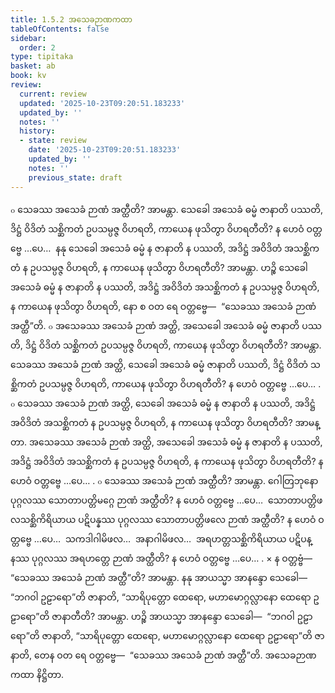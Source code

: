 ```yaml
---
title: 1.5.2 အသေခဉာဏကထာ
tableOfContents: false
sidebar:
  order: 2
type: tipitaka
basket: ab
book: kv
review:
  current: review
  updated: '2025-10-23T09:20:51.183233'
  updated_by: ''
  notes: ''
  history:
  - state: review
    date: '2025-10-23T09:20:51.183233'
    updated_by: ''
    notes: ''
    previous_state: draft
---
```



<ReviewStatus review={frontmatter.review} showDetails={true} />

<HypothesisAnnotation frontmatter={frontmatter} />

<DynamicBreadcrumb />

<Division number="421" book="kv" e="ch" v="32" p="228">

<Paragraph number="1471" book="kv">
๐ သေခဿ အသေခံ ဉာဏံ အတ္ထီတိ? အာမန္တာ. သေခေါ အသေခံ ဓမ္မံ ဇာနာတိ ပဿတိ, ဒိဋ္ဌံ ဝိဒိတံ သစ္ဆိကတံ ဥပသမ္ပဇ္ဇ ဝိဟရတိ, ကာယေန ဖုသိတွာ ဝိဟရတီတိ? န ဟေဝံ ဝတ္တဗ္ဗေ …ပေ…  နနု သေခေါ အသေခံ ဓမ္မံ န ဇာနာတိ န ပဿတိ, အဒိဋ္ဌံ အဝိဒိတံ အသစ္ဆိကတံ န ဥပသမ္ပဇ္ဇ ဝိဟရတိ, န ကာယေန ဖုသိတွာ ဝိဟရတီတိ? အာမန္တာ. ဟဉ္စိ သေခေါ အသေခံ ဓမ္မံ န ဇာနာတိ န ပဿတိ, အဒိဋ္ဌံ အဝိဒိတံ အသစ္ဆိကတံ န ဥပသမ္ပဇ္ဇ ဝိဟရတိ, န ကာယေန ဖုသိတွာ ဝိဟရတိ, နော စ ဝတ ရေ ဝတ္တဗ္ဗေ—  “သေခဿ အသေခံ ဉာဏံ အတ္ထီ”တိ.
</Paragraph>

<Paragraph number="1472" book="kv">
๐ အသေခဿ အသေခံ ဉာဏံ အတ္ထိ, အသေခေါ အသေခံ ဓမ္မံ ဇာနာတိ ပဿတိ, ဒိဋ္ဌံ ဝိဒိတံ သစ္ဆိကတံ ဥပသမ္ပဇ္ဇ ဝိဟရတိ, ကာယေန ဖုသိတွာ ဝိဟရတီတိ? အာမန္တာ. သေခဿ အသေခံ ဉာဏံ အတ္ထိ, သေခေါ အသေခံ ဓမ္မံ ဇာနာတိ ပဿတိ, ဒိဋ္ဌံ ဝိဒိတံ သစ္ဆိကတံ ဥပသမ္ပဇ္ဇ ဝိဟရတိ, ကာယေန ဖုသိတွာ ဝိဟရတီတိ? န ဟေဝံ ဝတ္တဗ္ဗေ …ပေ… .
</Paragraph>

</Division>
<Division number="422" book="kv" e="ch" v="32" p="229">

<Paragraph number="1473" book="kv">
๐ သေခဿ အသေခံ ဉာဏံ အတ္ထိ, သေခေါ အသေခံ ဓမ္မံ န ဇာနာတိ န ပဿတိ, အဒိဋ္ဌံ အဝိဒိတံ အသစ္ဆိကတံ န ဥပသမ္ပဇ္ဇ ဝိဟရတိ, န ကာယေန ဖုသိတွာ ဝိဟရတီတိ? အာမန္တာ. အသေခဿ အသေခံ ဉာဏံ အတ္ထိ, အသေခေါ အသေခံ ဓမ္မံ န ဇာနာတိ န ပဿတိ, အဒိဋ္ဌံ အဝိဒိတံ အသစ္ဆိကတံ န ဥပသမ္ပဇ္ဇ ဝိဟရတိ, န ကာယေန ဖုသိတွာ ဝိဟရတီတိ? န ဟေဝံ ဝတ္တဗ္ဗေ …ပေ… .
</Paragraph>

<Paragraph number="1474" book="kv">
๐ သေခဿ အသေခံ ဉာဏံ အတ္ထီတိ? အာမန္တာ. ဂေါတြဘုနော ပုဂ္ဂလဿ သောတာပတ္တိမဂ္ဂေ ဉာဏံ အတ္ထီတိ? န ဟေဝံ ဝတ္တဗ္ဗေ …ပေ…  သောတာပတ္တိဖလသစ္ဆိကိရိယာယ ပဋိပန္နဿ ပုဂ္ဂလဿ သောတာပတ္တိဖလေ ဉာဏံ အတ္ထီတိ? န ဟေဝံ ဝတ္တဗ္ဗေ …ပေ…  သကဒါဂါမိဖလ…  အနာဂါမိဖလ…  အရဟတ္တသစ္ဆိကိရိယာယ ပဋိပန္နဿ ပုဂ္ဂလဿ အရဟတ္တေ ဉာဏံ အတ္ထီတိ? န ဟေဝံ ဝတ္တဗ္ဗေ …ပေ… .
</Paragraph>

</Division>
<Division number="423" book="kv" e="ch" v="32" p="229">

<Paragraph number="1475" book="kv">
× န ဝတ္တဗ္ဗံ—  “သေခဿ အသေခံ ဉာဏံ အတ္ထီ”တိ? အာမန္တာ. နနု အာယသ္မာ အာနန္ဒော သေခေါ—  “ဘဂဝါ ဥဠာရော”တိ ဇာနာတိ, “သာရိပုတ္တော ထေရော, မဟာမောဂ္ဂလ္လာနော ထေရော ဥဠာရော”တိ ဇာနာတီတိ? အာမန္တာ. ဟဉ္စိ အာယသ္မာ အာနန္ဒော သေခေါ—  “ဘဂဝါ ဥဠာရော”တိ ဇာနာတိ, “သာရိပုတ္တော ထေရော, မဟာမောဂ္ဂလ္လာနော ထေရော ဥဠာရော”တိ ဇာနာတိ, တေန ဝတ ရေ ဝတ္တဗ္ဗေ—  “သေခဿ အသေခံ ဉာဏံ အတ္ထီ”တိ.

</Paragraph>
</Division>

<Paragraph number="1476" type="center" book="kv">
အသေခဉာဏကထာ နိဋ္ဌိတာ.
</Paragraph>